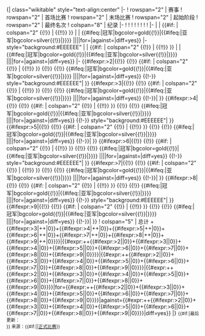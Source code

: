 <includeonly>{| class="wikitable" style="text-align:center"
|-
! rowspan="2" | 赛事
! rowspan="2" | 首场比赛
! rowspan="2" | 末场比赛
! rowspan="2" | 起始阶段
! rowspan="2" | 最终名次
! colspan="8" | 纪录
|-
! {{Abbr|赛|比賽次數}}
! {{Abbr|胜|比赛胜场}}
! {{Abbr|平|比賽平局}}
! {{Abbr|负|比赛负场}}
! {{Abbr|得|得球}}
! {{Abbr|失|失球}}
! {{Abbr|差|球差}}
! {{Abbr|勝率|勝率}}
|-
| {{{c1}}}
| {{#if: {{{dm1|}}} | colspan="2" {{!}} {{{dm1}}} | {{{fm1|}}} {{!!}} {{{lm1|}}} }}
| {{{sr1|}}}
| {{#ifeq:{{{fp1}}}|冠军|bgcolor=gold{{!}}|{{#ifeq:{{{fp1}}}|亚军|bgcolor=silver{{!}}|}}}} {{{fp1|}}}
{{WDL|{{#expr:{{{w1}}}+{{{d1}}}+{{{l1}}}}}|{{{w1}}}|{{{d1}}}|{{{l1}}}|for={{{f1}}}|against={{{a1}}}|diff=yes}}
|- style="background:#EEEEEE"
| {{{c2}}}
| {{#if: {{{dm2|}}} | colspan="2" {{!}} {{{dm2}}} | {{{fm2|}}} {{!!}} {{{lm2|}}} }}
| {{{sr2|}}}
| {{#ifeq:{{{fp2}}}|冠军|bgcolor=gold{{!}}|{{#ifeq:{{{fp2}}}|亚军|bgcolor=silver{{!}}|}}}} {{{fp2|}}}
{{WDL|{{#expr:{{{w2}}}+{{{d2}}}+{{{l2}}}}}|{{{w2}}}|{{{d2}}}|{{{l2}}}|for={{{f2}}}|against={{{a2}}}|diff=yes}}
|-
{{#ifexpr:{{{c}}}>2|{{!}} {{{c3}}}
{{!}} {{#if: {{{dm3|}}} | colspan="2" {{!}} {{{dm3}}} | {{{fm3|}}} {{!!}} {{{lm3|}}} }}
{{!}} {{{sr3|}}}
{{!}} {{#ifeq:{{{fp3}}}|冠军|bgcolor=gold{{!}}|{{#ifeq:{{{fp3}}}|亚军|bgcolor=silver{{!}}|}}}} {{{fp3|}}}
{{WDL|{{#expr:{{{w3}}}+{{{d3}}}+{{{l3}}}}}|{{{w3}}}|{{{d3}}}|{{{l3}}}|for={{{f3}}}|against={{{a3}}}|diff=yes}}
{{!-}} style="background:#EEEEEE"| }}
{{#ifexpr:{{{c}}}>3|{{!}} {{{c4}}}
{{!}} {{#if: {{{dm4|}}} | colspan="2" {{!}} {{{dm4}}} | {{{fm4|}}} {{!!}} {{{lm4|}}} }}
{{!}} {{{sr4|}}}
{{!}} {{#ifeq:{{{fp4}}}|冠军|bgcolor=gold{{!}}|{{#ifeq:{{{fp4}}}|亚军|bgcolor=silver{{!}}|}}}} {{{fp4|}}}
{{WDL|{{#expr:{{{w4}}}+{{{d4}}}+{{{l4}}}}}|{{{w4}}}|{{{d4}}}|{{{l4}}}|for={{{f4}}}|against={{{a4}}}|diff=yes}}
{{!-}}| }}
{{#ifexpr:{{{c}}}>4|{{!}} {{{c5}}}
{{!}} {{#if: {{{dm5|}}} | colspan="2" {{!}} {{{dm5}}} | {{{fm5|}}} {{!!}} {{{lm5|}}} }}
{{!}} {{{sr5|}}}
{{!}} {{#ifeq:{{{fp5}}}|冠军|bgcolor=gold{{!}}|{{#ifeq:{{{fp5}}}|亚军|bgcolor=silver{{!}}|}}}} {{{fp5|}}}
{{WDL|{{#expr:{{{w5}}}+{{{d5}}}+{{{l5}}}}}|{{{w5}}}|{{{d5}}}|{{{l5}}}|for={{{f5}}}|against={{{a5}}}|diff=yes}}
{{!-}} style="background:#EEEEEE"| }}
{{#ifexpr:{{{c}}}>5|{{!}} {{{c6}}}
{{!}} {{#if: {{{dm6|}}} | colspan="2" {{!}} {{{dm6}}} | {{{fm6|}}} {{!!}} {{{lm6|}}} }}
{{!}} {{{sr6|}}}
{{!}} {{#ifeq:{{{fp6}}}|冠军|bgcolor=gold{{!}}|{{#ifeq:{{{fp6}}}|亚军|bgcolor=silver{{!}}|}}}} {{{fp6|}}}
{{WDL|{{#expr:{{{w6}}}+{{{d6}}}+{{{l6}}}}}|{{{w6}}}|{{{d6}}}|{{{l6}}}|for={{{f6}}}|against={{{a6}}}|diff=yes}}
{{!-}}| }}
{{#ifexpr:{{{c}}}>6|{{!}} {{{c7}}}
{{!}} {{#if: {{{dm7|}}} | colspan="2" {{!}} {{{dm7}}} | {{{fm7|}}} {{!!}} {{{lm7|}}} }}
{{!}} {{{sr7|}}}
{{!}} {{#ifeq:{{{fp7}}}|冠军|bgcolor=gold{{!}}|{{#ifeq:{{{fp7}}}|亚军|bgcolor=silver{{!}}|}}}} {{{fp7|}}}
{{WDL|{{#expr:{{{w7}}}+{{{d7}}}+{{{l7}}}}}|{{{w7}}}|{{{d7}}}|{{{l7}}}|for={{{f7}}}|against={{{a7}}}|diff=yes}}
{{!-}} style="background:#EEEEEE"| }}
{{#ifexpr:{{{c}}}>7|{{!}} {{{c8}}}
{{!}} {{#if: {{{dm8|}}} | colspan="2" {{!}} {{{dm8}}} | {{{fm8|}}} {{!!}} {{{lm8|}}} }}
{{!}} {{{sr8|}}}
{{!}} {{#ifeq:{{{fp8}}}|冠军|bgcolor=gold{{!}}|{{#ifeq:{{{fp8}}}|亚军|bgcolor=silver{{!}}|}}}} {{{fp8|}}}
{{WDL|{{#expr:{{{w8}}}+{{{d8}}}+{{{l8}}}}}|{{{w8}}}|{{{d8}}}|{{{l8}}}|for={{{f8}}}|against={{{a8}}}|diff=yes}}
{{!-}}| }}
{{#ifexpr:{{{c}}}>8|{{!}} {{{c9}}}
{{!}} {{#if: {{{dm9|}}} | colspan="2" {{!}} {{{dm9}}} | {{{fm9|}}} {{!!}} {{{lm9|}}} }}
{{!}} {{{sr9|}}}
{{!}} {{#ifeq:{{{fp9}}}|冠军|bgcolor=gold{{!}}|{{#ifeq:{{{fp9}}}|亚军|bgcolor=silver{{!}}|}}}} {{{fp9|}}}
{{WDL|{{#expr:{{{w9}}}+{{{d9}}}+{{{l9}}}}}|{{{w9}}}|{{{d9}}}|{{{l9}}}|for={{{f9}}}|against={{{a9}}}|diff=yes}}
{{!-}} style="background:#EEEEEE"| }}
{{#ifexpr:{{{c}}}>9|{{!}} {{{c10}}}
{{!}} {{#if: {{{dm10|}}} | colspan="2" {{!}} {{{dm10}}} | {{{fm10|}}} {{!!}} {{{lm10|}}} }}
{{!}} {{{sr10|}}}
{{!}} {{#ifeq:{{{fp10}}}|冠军|bgcolor=gold{{!}}|{{#ifeq:{{{fp10}}}|亚军|bgcolor=silver{{!}}|}}}} {{{fp10|}}}
{{WDL|{{#expr:{{{w10}}}+{{{d10}}}+{{{l10}}}}}|{{{w10}}}|{{{d10}}}|{{{l10}}}|for={{{f10}}}|against={{{a10}}}|diff=yes}}
{{!-}}| }}
! colspan="5" | 总计
{{WDLtot|{{#expr:{{{w1}}}+{{{d1}}}+{{{l1}}}+{{{w2}}}+{{{d2}}}+{{{l2}}}+{{#ifexpr:{{{c}}}>2|{{{w3}}}+{{{d3}}}+{{{l3}}}|0}}+{{#ifexpr:{{{c}}}>3|{{{w4}}}+{{{d4}}}+{{{l4}}}|0}}+{{#ifexpr:{{{c}}}>4|{{{w5}}}+{{{d5}}}+{{{l5}}}|0}}+{{#ifexpr:{{{c}}}>5|{{{w6}}}+{{{d6}}}+{{{l6}}}|0}}+{{#ifexpr:{{{c}}}>6|{{{w7}}}+{{{d7}}}+{{{l7}}}|0}}+{{#ifexpr:{{{c}}}>7|{{{w8}}}+{{{d8}}}+{{{l8}}}|0}}+{{#ifexpr:{{{c}}}>8|{{{w9}}}+{{{d9}}}+{{{l9}}}|0}}+{{#ifexpr:{{{c}}}>9|{{{w10}}}+{{{d10}}}+{{{l10}}}|0}}}}|{{#expr:{{{w1}}}+{{{w2}}}+{{#ifexpr:{{{c}}}>2|{{{w3}}}|0}}+{{#ifexpr:{{{c}}}>3|{{{w4}}}|0}}+{{#ifexpr:{{{c}}}>4|{{{w5}}}|0}}+{{#ifexpr:{{{c}}}>5|{{{w6}}}|0}}+{{#ifexpr:{{{c}}}>6|{{{w7}}}|0}}+{{#ifexpr:{{{c}}}>7|{{{w8}}}|0}}+{{#ifexpr:{{{c}}}>8|{{{w9}}}|0}}+{{#ifexpr:{{{c}}}>9|{{{w10}}}|0}}}}|{{#expr:{{{d1}}}+{{{d2}}}+{{#ifexpr:{{{c}}}>2|{{{d3}}}|0}}+{{#ifexpr:{{{c}}}>3|{{{d4}}}|0}}+{{#ifexpr:{{{c}}}>4|{{{d5}}}|0}}+{{#ifexpr:{{{c}}}>5|{{{d6}}}|0}}+{{#ifexpr:{{{c}}}>6|{{{d7}}}|0}}+{{#ifexpr:{{{c}}}>7|{{{d8}}}|0}}+{{#ifexpr:{{{c}}}>8|{{{d9}}}|0}}+{{#ifexpr:{{{c}}}>9|{{{d10}}}|0}}}}|{{#expr:{{{l1}}}+{{{l2}}}+{{#ifexpr:{{{c}}}>2|{{{l3}}}|0}}+{{#ifexpr:{{{c}}}>3|{{{l4}}}|0}}+{{#ifexpr:{{{c}}}>4|{{{l5}}}|0}}+{{#ifexpr:{{{c}}}>5|{{{l6}}}|0}}+{{#ifexpr:{{{c}}}>6|{{{l7}}}|0}}+{{#ifexpr:{{{c}}}>7|{{{l8}}}|0}}+{{#ifexpr:{{{c}}}>8|{{{l9}}}|0}}+{{#ifexpr:{{{c}}}>9|{{{l10}}}|0}}}}|for={{#expr:{{{f1}}}+{{{f2}}}+{{#ifexpr:{{{c}}}>2|{{{f3}}}|0}}+{{#ifexpr:{{{c}}}>3|{{{f4}}}|0}}+{{#ifexpr:{{{c}}}>4|{{{f5}}}|0}}+{{#ifexpr:{{{c}}}>5|{{{f6}}}|0}}+{{#ifexpr:{{{c}}}>6|{{{f7}}}|0}}+{{#ifexpr:{{{c}}}>7|{{{f8}}}|0}}+{{#ifexpr:{{{c}}}>8|{{{f9}}}|0}}+{{#ifexpr:{{{c}}}>9|{{{f10}}}|0}}}}|against={{#expr:{{{a1}}}+{{{a2}}}+{{#ifexpr:{{{c}}}>2|{{{a3}}}|0}}+{{#ifexpr:{{{c}}}>3|{{{a4}}}|0}}+{{#ifexpr:{{{c}}}>4|{{{a5}}}|0}}+{{#ifexpr:{{{c}}}>5|{{{a6}}}|0}}+{{#ifexpr:{{{c}}}>6|{{{a7}}}|0}}+{{#ifexpr:{{{c}}}>7|{{{a8}}}|0}}+{{#ifexpr:{{{c}}}>8|{{{a9}}}|0}}+{{#ifexpr:{{{c}}}>9|{{{a10}}}|0}}}}|diff=yes}}
|}
<small><!--
-->{{#if:{{{u|}}}|最后更新：{{{u}}}<br>}}<!--
-->来源：{{#if:{{{s|}}}|{{{s}}}|[[#正式比赛|正式比赛]]}}</small></includeonly><noinclude>
{{Documentation |Template:Fb overview/doc}}
</noinclude>